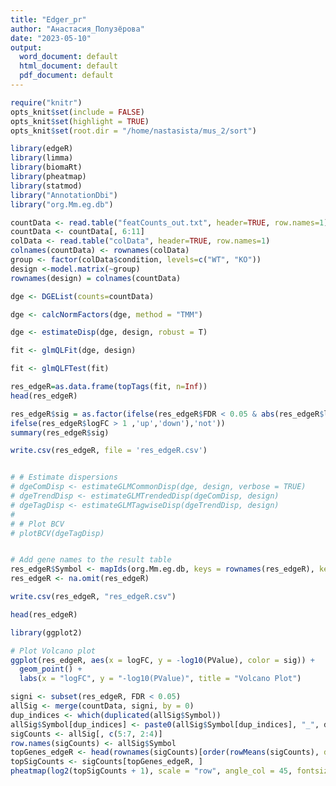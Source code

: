 ```yaml
---
title: "Edger_pr"
author: "Анастасия_Полузёрова"
date: "2023-05-10"
output:
  word_document: default
  html_document: default
  pdf_document: default
---
```


```r
require("knitr")
opts_knit$set(include = FALSE)
opts_knit$set(highlight = TRUE)
opts_knit$set(root.dir = "/home/nastasista/mus_2/sort")                     
```                      

```r

library(edgeR)
library(limma)
library(biomaRt)
library(pheatmap)
library(statmod)
library("AnnotationDbi")
library("org.Mm.eg.db")

```
```r
countData <- read.table("featCounts_out.txt", header=TRUE, row.names=1)
countData <- countData[, 6:11]  
colData <- read.table("colData", header=TRUE, row.names=1)
colnames(countData) <- rownames(colData)
group <- factor(colData$condition, levels=c("WT", "KO"))
design <-model.matrix(~group)
rownames(design) = colnames(countData)
```

```r
dge <- DGEList(counts=countData)

dge <- calcNormFactors(dge, method = "TMM")

dge <- estimateDisp(dge, design, robust = T)

fit <- glmQLFit(dge, design)

fit <- glmQLFTest(fit)

res_edgeR=as.data.frame(topTags(fit, n=Inf))
head(res_edgeR)

res_edgeR$sig = as.factor(ifelse(res_edgeR$FDR < 0.05 & abs(res_edgeR$logFC)> 1,
ifelse(res_edgeR$logFC > 1 ,'up','down'),'not'))
summary(res_edgeR$sig)

write.csv(res_edgeR, file = 'res_edgeR.csv')


# # Estimate dispersions
# dgeComDisp <- estimateGLMCommonDisp(dge, design, verbose = TRUE)
# dgeTrendDisp <- estimateGLMTrendedDisp(dgeComDisp, design)
# dgeTagDisp <- estimateGLMTagwiseDisp(dgeTrendDisp, design)
# 
# # Plot BCV
# plotBCV(dgeTagDisp)
```

```r

```

```r
# Add gene names to the result table
res_edgeR$Symbol <- mapIds(org.Mm.eg.db, keys = rownames(res_edgeR), keytype = "ENSEMBL", column = "SYMBOL")
res_edgeR <- na.omit(res_edgeR)

write.csv(res_edgeR, "res_edgeR.csv")

head(res_edgeR)
```



```r
library(ggplot2)

# Plot Volcano plot
ggplot(res_edgeR, aes(x = logFC, y = -log10(PValue), color = sig)) +
  geom_point() +
  labs(x = "logFC", y = "-log10(PValue)", title = "Volcano Plot")

```




```r
signi <- subset(res_edgeR, FDR < 0.05)
allSig <- merge(countData, signi, by = 0)
dup_indices <- which(duplicated(allSig$Symbol))
allSig$Symbol[dup_indices] <- paste0(allSig$Symbol[dup_indices], "_", dup_indices)
sigCounts <- allSig[, c(5:7, 2:4)]
row.names(sigCounts) <- allSig$Symbol
topGenes_edgeR <- head(rownames(sigCounts)[order(rowMeans(sigCounts), decreasing = TRUE)], 50)
topSigCounts <- sigCounts[topGenes_edgeR, ]
pheatmap(log2(topSigCounts + 1), scale = "row", angle_col = 45, fontsize_row = 5)
```





